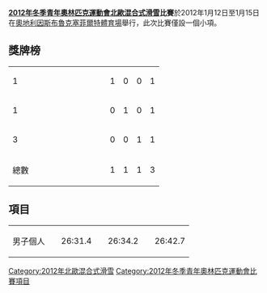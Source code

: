 {{unreferenced|time=2018-08-31T06:50:51+00:00}}
{{Infobox Olympic event
|event       = 北歐混合式滑雪
|games       = 2012年冬季青年
|image       = [[Image:Nordic_combined_pictogram.svg|80px]]
|venue       = {{AUT}}[[因斯布魯克|因斯布魯克]][[塞菲爾特體育場|塞菲爾特體育場]]
|date        = 1月12日至15日
|competitors = 17
|nations     = 17
|prev        = '''第一屆'''
|next        = [[2016年冬季青年奧林匹克運動會北歐混合式滑雪比賽|2016]]
}}

'''[[2012年冬季青年奧林匹克運動會|2012年冬季青年奧林匹克運動會]][[北歐混合式滑雪|北歐混合式滑雪]]比賽'''於2012年1月12日至1月15日在[[奧地利|奧地利]][[因斯布魯克|因斯布魯克]][[塞菲爾特體育場|塞菲爾特體育場]]舉行，此次比賽僅設一個小項。

==獎牌榜==
{| {{RankedMedalTable}}
|-
| 1 ||width=150 align=left|{{flagIOC|CZE|2012年冬季青年}}  || 1 || 0 || 0 || 1
|-
| 1 ||align=left|{{flagIOC|FIN|2012年冬季青年}}  || 0 || 1 || 0 || 1
|-
| 3 ||align=left|{{flagIOC|JPN|2012年冬季青年}}  || 0 || 0 || 1 || 1
|- class="sortbottom"
!colspan=2| 總數 || 1 || 1 || 1 ||  3
|}

==項目==
{| {{MedalistTable|type=項目|columns=2}}
|-
| 男子個人
| {{flagIOCmedalist|[[Tomas_Portyk|Tomas Portyk]]|CZE|2012年冬季青年}} || 26:31.4
| {{flagIOCmedalist|[[Ilkka_Herola|Ilkka Herola]]|FIN|2012年冬季青年}} ||26:34.2
| {{flagIOCmedalist|[[山元豪|山元豪]]|JPN|2012年冬季青年}} || 26:42.7
|}

{{2012年冬季青年奧林匹克運動會項目}}
{{青年奧林匹克運動會北歐混合式滑雪比賽}}

[[Category:2012年北歐混合式滑雪|Category:2012年北歐混合式滑雪]]
[[Category:2012年冬季青年奧林匹克運動會比賽項目|Category:2012年冬季青年奧林匹克運動會比賽項目]]